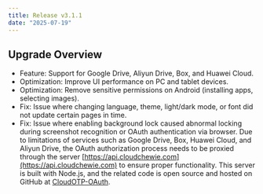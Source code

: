 ```yaml
---
title: Release v3.1.1
date: "2025-07-19"
---
```


## Upgrade Overview

* Feature: Support for Google Drive, Aliyun Drive, Box, and Huawei Cloud.
* Optimization: Improve UI performance on PC and tablet devices.
* Optimization: Remove sensitive permissions on Android (installing apps, selecting images).
* Fix: Issue where changing language, theme, light/dark mode, or font did not update certain pages in time.
* Fix: Issue where enabling background lock caused abnormal locking during screenshot recognition or OAuth authentication via browser.
  Due to limitations of services such as Google Drive, Box, Huawei Cloud, and Aliyun Drive, the OAuth authorization process needs to be proxied through the server [https://api.cloudchewie.com](https://api.cloudchewie.com) to ensure proper functionality. This server is built with Node.js, and the related code is open source and hosted on GitHub at [CloudOTP-OAuth](https://github.com/Robert-Stackflow/CloudOTP-OAuth).
